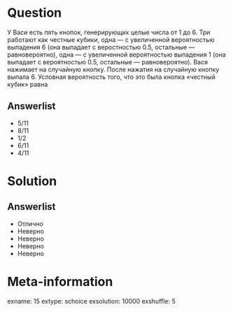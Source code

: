 Question
========
У Васи есть пять кнопок, генерирующих целые числа от 1 до 6. Три работают как честные кубики, одна — с увеличенной вероятностью выпадения 6 (она выпадает с веростностью 0.5, остальные — равновероятно), одна — с увеличенной вероятностью выпадения 1 (она выпадает с вероятностью 0.5, остальные — равновероятно). Вася нажимает на случайную кнопку. После нажатия на случайную кнопку выпала 6. Условная вероятность того, что это была кнопка «честный кубик» равна

Answerlist
----------
*   5/11 
*   8/11 
*   1/2 
*   6/11 
*   4/11 

Solution
========

Answerlist
----------
*  Отлично
*  Неверно
*  Неверно
*  Неверно
*  Неверно

Meta-information
================
exname: 15
extype: schoice
exsolution: 10000
exshuffle: 5
